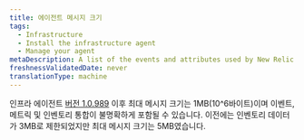 ```yaml
---
title: 에이전트 메시지 크기
tags:
  - Infrastructure
  - Install the infrastructure agent
  - Manage your agent
metaDescription: A list of the events and attributes used by New Relic's infrastructure agent to collect and store your host data.
freshnessValidatedDate: never
translationType: machine
---
```


인프라 에이전트 [버전 1.0.989](/docs/release-notes/infrastructure-release-notes/infrastructure-agent-release-notes) 이후 최대 메시지 크기는 1MB(10^6바이트)이며 이벤트, 메트릭 및 인벤토리 통합이 불명확하게 포함될 수 있습니다. 이전에는 인벤토리 데이터가 3MB로 제한되었지만 최대 메시지 크기는 5MB였습니다.